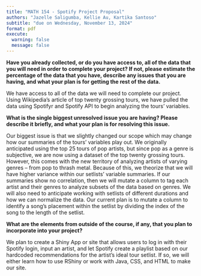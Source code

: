```yaml
---
title: "MATH 154 - Spotify Project Proposal"
authors: "Jazelle Saligumba, Kellie Au, Kartika Santoso"
subtitle: "due on Wednesday, November 13, 2024"
format: pdf
execute:
  warning: false
  message: false
--- 
```


**Have you already collected, or do you have access to, all of the data that you will need in order to complete your project? If not, please estimate the percentage of the data that you have, describe any issues that you are having, and what your plan is for getting the rest of the data.**

We have access to all of the data we will need to complete our project. Using Wikipedia's article of top twenty grossing tours, we have pulled the data using Spotifyr and Spotify API to begin analyzing the tours' variables. 


**What is the single biggest unresolved issue you are having? Please describe it briefly, and what your plan is for resolving this issue.**

Our biggest issue is that we slightly changed our scope which may change how our summaries of the tours' variables play out. We originally anticipated using the top 25 tours of pop artists, but since pop as a genre is subjective, we are now using a dataset of the top twenty grossing tours. However, this comes with the new territory of analyzing artists of varying genres -- from pop to thrash metal. Because of this, we theorize that we will have higher variance within our setlists' variable summaries. If our summaries show no correlation, then we will mutate a column to tag each artist and their genres to analyze subsets of the data based on genres. We will also need to anticipate working with setlists of different durations and how we can normalize the data. Our current plan is to mutate a column to identify a song's placement within the setlist by dividing the index of the song to the length of the setlist. 

**What are the elements from outside of the course, if any, that you plan to incorporate into your project?**

We plan to create a Shiny App or site that allows users to log in with their Spotify login, input an artist, and let Spotify create a playlist based on our hardcoded recommendations for the artist's ideal tour setlist. If so, we will either learn how to use RShiny or work with Java, CSS, and HTML to make our site. 


